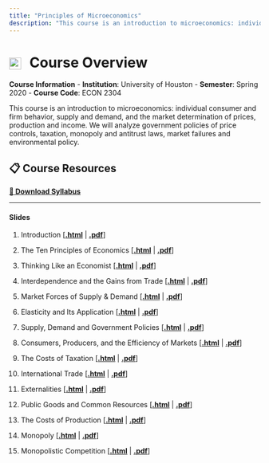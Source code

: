 ```yaml
---
title: "Principles of Microeconomics"
description: "This course is an introduction to microeconomics: individual consumer and firm behavior, supply and demand, and the market determination of prices, production and income. We will analyze government policies of price controls, taxation, monopoly and antitrust laws, market failures and environmental policy."
---
```


# ![Principles of Microeconomics](logos/principles_of_microeconomics.png){style="height: 24px; width: auto; vertical-align: middle; margin-right: 10px;"} Course Overview

**Course Information**
- **Institution**: University of Houston
- **Semester**: Spring 2020
- **Course Code**: ECON 2304

This course is an introduction to microeconomics: individual consumer and firm behavior, supply and demand, and the market determination of prices, production and income. We will analyze government policies of price controls, taxation, monopoly and antitrust laws, market failures and environmental policy.

::: {.callout-important icon=false}
## 📋 Course Resources
[**📄 Download Syllabus**](https://hhadah.github.io/MicroSlides/Syllabus/ECON2304_Summer2022_Syllabus.pdf)
:::

---

#### Slides

1. Introduction \[[**.html**](https://hhadah.github.io/MicroSlides/MyPresentations/intro/intro.html) | [**.pdf**](https://hhadah.github.io/MicroSlides/MyPresentations/intro/intro.pdf)\]

2. The Ten Principles of Economics \[[**.html**](https://hhadah.github.io/MicroSlides/MyPresentations/Ch1/Ch1.html) | [**.pdf**](https://hhadah.github.io/MicroSlides/MyPresentations/Ch1/Ch1.pdf)\]

3. Thinking Like an Economist \[[**.html**](https://hhadah.github.io/MicroSlides/MyPresentations/Ch2/Ch2.html) | [**.pdf**](https://hhadah.github.io/MicroSlides/MyPresentations/Ch2/Ch2.pdf)\]

4. Interdependence and the Gains from Trade
 \[[**.html**](https://hhadah.github.io/MicroSlides/MyPresentations/Ch3/Ch3.html) | [**.pdf**](https://hhadah.github.io/MicroSlides/MyPresentations/Ch3/Ch3.pdf)\]

5. Market Forces of Supply & Demand
 \[[**.html**](https://hhadah.github.io/MicroSlides/MyPresentations/Ch4/Ch4.html) | [**.pdf**](https://hhadah.github.io/MicroSlides/MyPresentations/Ch4/Ch4.pdf)\]
 
6. Elasticity and Its Application \[[**.html**](https://hhadah.github.io/MicroSlides/MyPresentations/Ch5/Ch5.html) | [**.pdf**](https://hhadah.github.io/MicroSlides/MyPresentations/Ch5/Ch5.pdf)\]

7. Supply, Demand and Government Policies \[[**.html**](https://hhadah.github.io/MicroSlides/MyPresentations/Ch6/Ch6.html) | [**.pdf**](https://hhadah.github.io/MicroSlides/MyPresentations/Ch6/Ch6.pdf)\]

8. Consumers, Producers, and the Efficiency of Markets \[[**.html**](https://hhadah.github.io/MicroSlides/MyPresentations/Ch7/Ch7.html) | [**.pdf**](https://hhadah.github.io/MicroSlides/MyPresentations/Ch7/Ch7.pdf)\]

9. The Costs of Taxation \[[**.html**](https://hhadah.github.io/MicroSlides/MyPresentations/Ch8/Ch8.html) | [**.pdf**](https://hhadah.github.io/MicroSlides/MyPresentations/Ch8/Ch8.pdf)\]

1. International Trade \[[**.html**](https://hhadah.github.io/MicroSlides/MyPresentations/Ch9/Ch9.html) | [**.pdf**](https://hhadah.github.io/MicroSlides/MyPresentations/Ch9/Ch9.pdf)\]

1. Externalities \[[**.html**](https://hhadah.github.io/MicroSlides/MyPresentations/Ch10/Ch10.html) | [**.pdf**](https://hhadah.github.io/MicroSlides/MyPresentations/Ch10/Ch10.pdf)\]

1. Public Goods and Common Resources \[[**.html**](https://hhadah.github.io/MicroSlides/MyPresentations/Ch11/Ch11.html) | [**.pdf**](https://hhadah.github.io/MicroSlides/MyPresentations/Ch11/Ch11.pdf)\]

1. The Costs of Production \[[**.html**](https://hhadah.github.io/MicroSlides/MyPresentations/Ch13/Ch13.html) | [**.pdf**](https://hhadah.github.io/MicroSlides/MyPresentations/Ch13/Ch13.pdf)\]

1. Monopoly \[[**.html**](https://hhadah.github.io/MicroSlides/MyPresentations/Ch15/Ch15.html) | [**.pdf**](https://hhadah.github.io/MicroSlides/MyPresentations/Ch15/Ch15.pdf)\]

1. Monopolistic Competition \[[**.html**](https://hhadah.github.io/MicroSlides/MyPresentations/Ch16/Ch16.html) | [**.pdf**](https://hhadah.github.io/MicroSlides/MyPresentations/Ch16/Ch16.pdf)\]